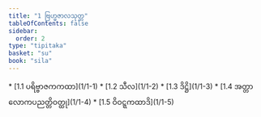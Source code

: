 ```yaml
---
title: "1 ဗြဟ္မဇာလသုတ္တ"
tableOfContents: false
sidebar:
  order: 2
type: "tipitaka"
basket: "su"
book: "sila"
---
```



<DynamicBreadcrumb />



<TableOfContents book="sila" section="1">
* [1.1 ပရိဗ္ဗာဇကကထာ](1/1-1)
* [1.2 သီလ](1/1-2)
* [1.3 ဒိဋ္ဌိ](1/1-3)
* [1.4 အတ္တာလောကပညတ္တိဝတ္ထု](1/1-4)
* [1.5 ဝိဝဋ္ဋကထာဒိ](1/1-5)
</TableOfContents>